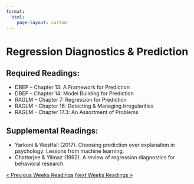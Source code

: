 ```yaml
---
format: 
  html:
    page-layout: custom
---
```

<div class="page-readings">
<h1 class="h1-reading"> Regression Diagnostics & Prediction </h1>
<h2 class="h2-reading">Required Readings:</h2>
<ul class="ul-reading">
<li>DBEP -- Chapter 13: A Framework for Prediction</li>
<li>DBEP -- Chapter 14: Model Building for Prediction</li>
<li>RAGLM -- Chapter 7: Regression for Prediction</li>
<li>RAGLM -- Chapter 16: Detecting & Managing Irregularities</li>
<li>RAGLM -- Chapter 17.3: An Assortment of Problems</li>
</ul>

<h2 class="h2-reading">Supplemental Readings:</h2>
<ul class="ul-reading">
<li>Yarkoni & Westfall (2017). Choosing prediction over explanation in psychology: Lessons from machine learning.</li>
<li>Chatterjee & Yilmaz (1992). A review of regression diagnostics for behavioral research.</li>
</ul>

<div class = "prev-next-container">
<a class="prev-next" href="reading-8.html">&laquo; Previous Weeks Readings</a>
<a class="prev-next" href="reading-10.html">Next Weeks Readings &raquo;</a>
</div>

</div>